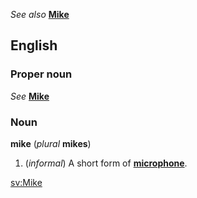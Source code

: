 ''See also'' '''[[Mike]]'''

==English==
===Proper noun===
''See'' '''[[Mike]]'''

===Noun===
'''mike''' (''plural'' '''mikes''')

#(''informal'') A short form of '''[[microphone]]'''.

[[sv:Mike]]